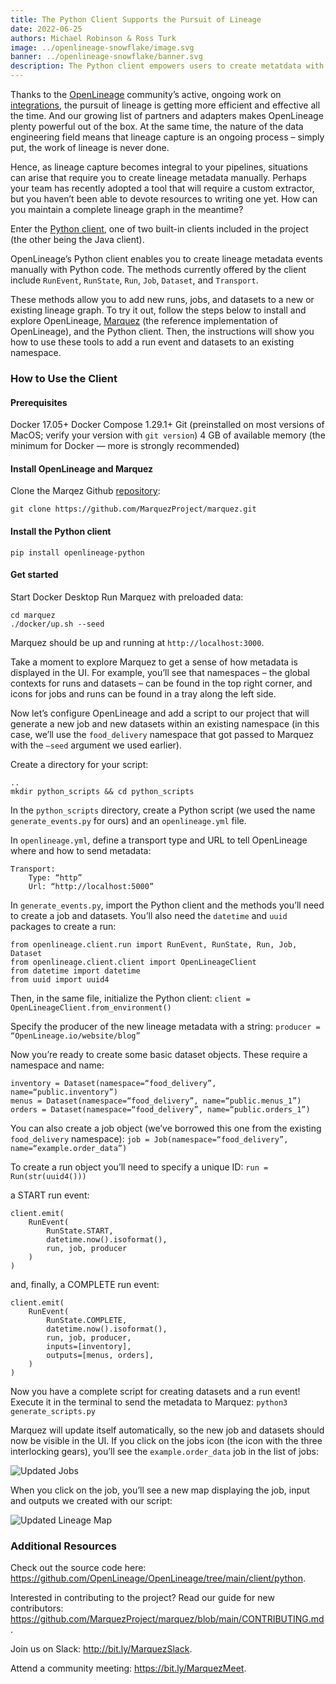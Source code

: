 ```yaml
---
title: The Python Client Supports the Pursuit of Lineage
date: 2022-06-25
authors: Michael Robinson & Ross Turk
image: ../openlineage-snowflake/image.svg
banner: ../openlineage-snowflake/banner.svg
description: The Python client empowers users to create metatdata with Python code.
---
```


Thanks to the [OpenLineage](https://github.com/OpenLineage/OpenLineage) community’s active, ongoing work on [integrations](https://github.com/OpenLineage/OpenLineage/tree/main/integration), the pursuit of lineage is getting more efficient and effective all the time. And our growing list of partners and adapters makes OpenLineage plenty powerful out of the box. At the same time, the nature of the data engineering field means that lineage capture is an ongoing process – simply put, the work of lineage is never done.

Hence, as lineage capture becomes integral to your pipelines, situations can arise that require you to create lineage metadata manually. Perhaps your team has recently adopted a tool that will require a custom extractor, but you haven’t been able to devote resources to writing one yet. How can you maintain a complete lineage graph in the meantime? 

Enter the [Python client](https://github.com/OpenLineage/OpenLineage/tree/main/client/python), one of two built-in clients included in the project (the other being the Java client).    

OpenLineage’s Python client enables you to create lineage metadata events manually with Python code. The methods currently offered by the client include `RunEvent`, `RunState`, `Run`, `Job`, `Dataset`, and `Transport`.

These methods allow you to add new runs, jobs, and datasets to a new or existing lineage graph. To try it out, follow the steps below to install and explore OpenLineage, [Marquez](https://github.com/MarquezProject/marquez) (the reference implementation of OpenLineage), and the Python client. Then, the instructions will show you how to use these tools to add a run event and datasets to an existing namespace.

### How to Use the Client

#### Prerequisites
Docker 17.05+
Docker Compose 1.29.1+
Git (preinstalled on most versions of MacOS; verify your version with `git version`)
4 GB of available memory (the minimum for Docker — more is strongly recommended)

#### Install OpenLineage and Marquez
Clone the Marqez Github [repository](https://github.com/MarquezProject/marquez):
```
git clone https://github.com/MarquezProject/marquez.git
```

#### Install the Python client
```pip install openlineage-python```

#### Get started
Start Docker Desktop
Run Marquez with preloaded data:
```
cd marquez
./docker/up.sh --seed
```

Marquez should be up and running at `http://localhost:3000`.

Take a moment to explore Marquez to get a sense of how metadata is displayed in the UI. For example, you’ll see that namespaces – the global contexts for runs and datasets – can be found in the top right corner, and icons for jobs and runs can be found in a tray along the left side.

Now let’s configure OpenLineage and add a script to our project that will generate a new job and new datasets within an existing namespace (in this case, we’ll use the `food_delivery` namespace that got passed to Marquez with the `–seed` argument we used earlier).

Create a directory for your script:
```
..
mkdir python_scripts && cd python_scripts
```

In the `python_scripts` directory, create a Python script (we used the name `generate_events.py` for ours) and an `openlineage.yml` file.

In `openlineage.yml`, define a transport type and URL to tell OpenLineage where and how to send metadata:

```
Transport:
	Type: “http”
	Url: “http://localhost:5000”
```

In `generate_events.py`, import the Python client and the methods you’ll need to create a job and datasets. You’ll also need the `datetime` and `uuid` packages to create a run:

```
from openlineage.client.run import RunEvent, RunState, Run, Job, Dataset
from openlineage.client.client import OpenLineageClient
from datetime import datetime
from uuid import uuid4
```

Then, in the same file, initialize the Python client:
```client = OpenLineageClient.from_environment()```

Specify the producer of the new lineage metadata with a string:
```producer = “OpenLineage.io/website/blog”```

Now you’re ready to create some basic dataset objects. These require a namespace and name:
```
inventory = Dataset(namespace=“food_delivery”, name=“public.inventory”)
menus = Dataset(namespace=“food_delivery”, name=“public.menus_1”)
orders = Dataset(namespace=“food_delivery”, name=“public.orders_1”)
```

You can also create a job object (we’ve borrowed this one from the existing `food_delivery` namespace):
```job = Job(namespace=“food_delivery”, name=“example.order_data”)```

To create a run object you’ll need to specify a unique ID:
```run = Run(str(uuid4()))```

a START run event:
```
client.emit(
	RunEvent(
		RunState.START,
		datetime.now().isoformat(),
		run, job, producer
	)
)
```

and, finally, a COMPLETE run event:
```
client.emit(
	RunEvent(
		RunState.COMPLETE,
		datetime.now().isoformat(),
		run, job, producer,
		inputs=[inventory],
		outputs=[menus, orders],
	)
)
```

Now you have a complete script for creating datasets and a run event! Execute it in the terminal to send the metadata to Marquez:
```python3 generate_scripts.py```

Marquez will update itself automatically, so the new job and datasets should now be visible in the UI. If you click on the jobs icon (the icon with the three interlocking gears), you’ll see the `example.order_data` job in the list of jobs:

![Updated Jobs](./mqz_jobs.png)

When you click on the job, you’ll see a new map displaying the job, input and outputs we created with our script:

![Updated Lineage Map](./mqz_graph.png)

### Additional Resources

Check out the source code here: https://github.com/OpenLineage/OpenLineage/tree/main/client/python.

Interested in contributing to the project? Read our guide for new contributors: https://github.com/MarquezProject/marquez/blob/main/CONTRIBUTING.md.

Join us on Slack: http://bit.ly/MarquezSlack.

Attend a community meeting: https://bit.ly/MarquezMeet.
